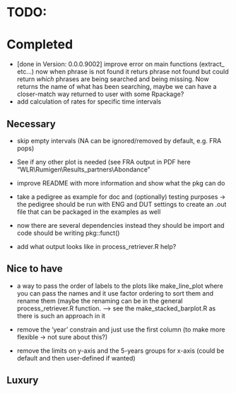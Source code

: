 # TODO:

# Completed

-   [done in Version: 0.0.0.9002] improve error on main functions (extract\_ etc...) now when phrase is not found it returs phrase not found but could return *which* phrases are being searched and being missing. Now returns the name of what has been searching, maybe we can have a closer-match way returned to user with some Rpackage?
-   add calculation of rates for specific time intervals

## Necessary

-   skip empty intervals (NA can be ignored/removed by default, e.g. FRA pops)

-   See if any other plot is needed (see FRA output in PDF here "WLR\\Rumigen\\Results_partners\\Abondance"

-   improve README with more information and show what the pkg can do

-   take a pedigree as example for doc and (optionally) testing purposes -\> the pedigree should be run with ENG and DUT settings to create an .out file that can be packaged in the examples as well

-   now there are several dependencies instead they should be import and code should be writing pkg::funct()

-   add what output looks like in process_retriever.R help?

## Nice to have

-   a way to pass the order of labels to the plots like make_line_plot where you can pass the names and it use factor ordering to sort them and rename them (maybe the renaming can be in the general process_retriever.R function. --\> see the make_stacked_barplot.R as there is such an approach in it

-   remove the 'year' constrain and just use the first column (to make more flexible -\> not sure about this?)

-   remove the limits on y-axis and the 5-years groups for x-axis (could be default and then user-defined if wanted)

## Luxury
